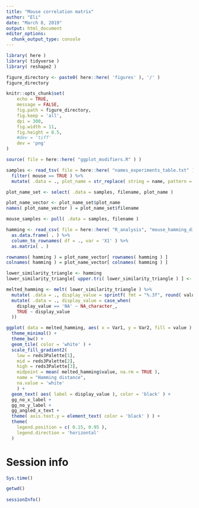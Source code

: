 ```yaml
---
title: "Mouse correlation matrix"
author: "Eli"
date: "March 8, 2019"
output: html_document
editor_options: 
  chunk_output_type: console
---
```


```r
library( here )
library( tidyverse )
library( reshape2 )
```

```r
figure_directory <- paste0( here::here( 'figures' ), '/' )
figure_directory
```

```r
knitr::opts_chunk$set(
	echo = TRUE,
	message = FALSE,
	fig.path = figure_directory,
	fig.keep = 'all',
	dpi = 300,
	fig.width = 11,
	fig.height = 8.5,
	#dev = 'tiff'
	dev = 'png'
)
```

```r
source( file = here::here( "ggplot_modifiers.R" ) )
```

```r
samples <- read_tsv( file = here::here( "names_experiments_table.txt" ) ) %>%
  filter( mouse == TRUE ) %>%
  mutate( .data = ., plot_name = str_replace( string = name, pattern = "Mus musculus ", replacement = "" ) )

plot_name_set <- select( .data = samples, filename, plot_name )

plot_name_vector <- plot_name_set$plot_name
names( plot_name_vector ) = plot_name_set$filename

mouse_samples <- pull( .data = samples, filename )
```

```r
hamming <- read_csv( file = here::here( "R_analysis", "mouse_hamming_distance.csv" ), col_names = TRUE ) %>%
  as.data.frame( . ) %>%
  column_to_rownames( df = ., var = 'X1' ) %>%
  as.matrix( . )

rownames( hamming ) = plot_name_vector[ rownames( hamming ) ]
colnames( hamming ) = plot_name_vector[ colnames( hamming ) ]

lower_similarity_triangle <- hamming
lower_similarity_triangle[ upper.tri( lower_similarity_triangle ) ] <- NA

melted_hamming <- melt( lower_similarity_triangle ) %>%
  mutate( .data = ., display_value = sprintf( fmt = "%.3f", round( value, 3 ) ) ) %>%
  mutate( .data = ., display_value = case_when(
    display_value == 'NA' ~ NA_character_,
    TRUE ~ display_value
  ))
```

```r
ggplot( data = melted_hamming, aes( x = Var1, y = Var2, fill = value ) ) +
  theme_minimal() +
  theme_bw() +
  geom_tile( color = 'white' ) +
  scale_fill_gradient2(
    low = reds3Palette[1],
    mid = reds3Palette[2],
    high = reds3Palette[3],
    midpoint = mean( melted_hamming$value, na.rm = TRUE ),
    name = "Hamming distance",
    na.value = 'white'
    ) +
  geom_text( aes( label = display_value ), color = 'black' ) +
  gg_no_x_label +
  gg_no_y_label +
  gg_angled_x_text +
  theme( axis.text.y = element_text( color = 'black' ) ) +
  theme(
    legend.position = c( 0.15, 0.95 ),
    legend.direction = 'horizontal'
  )
```

# Session info
```r
Sys.time()

getwd()
  
sessionInfo()
```
